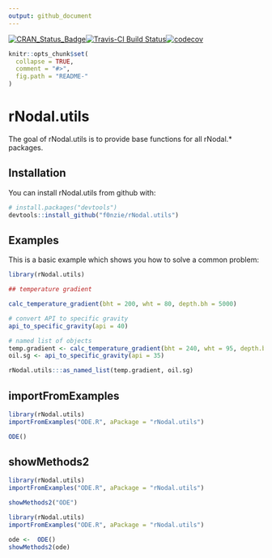 ```yaml
---
output: github_document
---
```


<!-- README.md is generated from README.Rmd. Please edit that file -->
[![CRAN_Status_Badge](http://www.r-pkg.org/badges/version/rNodal.utils)](https://cran.r-project.org/package=rNodal.utils)[![Travis-CI Build Status](https://travis-ci.org/f0nzie/rNodal.utils.svg?branch=develop)](https://travis-ci.org/f0nzie/rNodal.utils)[![codecov](https://codecov.io/gh/f0nzie/rNodal.utils/branch/develop/graph/badge.svg)](https://codecov.io/gh/f0nzie/rNodal.utils)

```r
knitr::opts_chunk$set(
  collapse = TRUE,
  comment = "#>",
  fig.path = "README-"
)
```

# rNodal.utils
The goal of rNodal.utils is to provide base functions for all rNodal.* packages.


## Installation

You can install rNodal.utils from github with:

```r
# install.packages("devtools")
devtools::install_github("f0nzie/rNodal.utils")
```


## Examples
This is a basic example which shows you how to solve a common problem:

```r
library(rNodal.utils)

## temperature gradient

calc_temperature_gradient(bht = 200, wht = 80, depth.bh = 5000)
```

```r
# convert API to specific gravity
api_to_specific_gravity(api = 40)
```

```r
# named list of objects
temp.gradient <- calc_temperature_gradient(bht = 240, wht = 95, depth.bh = 9000)
oil.sg <- api_to_specific_gravity(api = 35)

rNodal.utils:::as_named_list(temp.gradient, oil.sg)
```


## importFromExamples

```r
library(rNodal.utils)
importFromExamples("ODE.R", aPackage = "rNodal.utils")

ODE()
```


## showMethods2


```r
library(rNodal.utils)
importFromExamples("ODE.R", aPackage = "rNodal.utils")

showMethods2("ODE")
```


```r
library(rNodal.utils)
importFromExamples("ODE.R", aPackage = "rNodal.utils")

ode <-  ODE()
showMethods2(ode)
```



